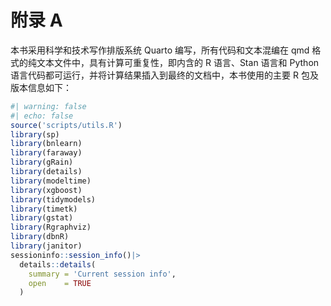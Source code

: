 # 附录 A {#sec-appendix-a}

本书采用科学和技术写作排版系统 Quarto 编写，所有代码和文本混编在 qmd 格式的纯文本文件中，具有计算可重复性，即内含的 R 语言、Stan 语言和 Python 语言代码都可运行，并将计算结果插入到最终的文档中，本书使用的主要 R 包及版本信息如下：
```r
#| warning: false
#| echo: false
source('scripts/utils.R')
library(sp)
library(bnlearn)
library(faraway)
library(gRain)
library(details)
library(modeltime)
library(xgboost)
library(tidymodels)
library(timetk)
library(gstat)
library(Rgraphviz)
library(dbnR)
library(janitor)
sessioninfo::session_info()|>
  details::details(
    summary = 'Current session info',
    open    = TRUE
  )
```

